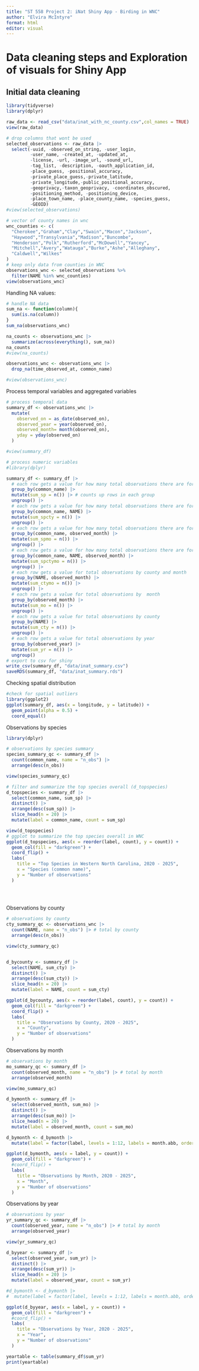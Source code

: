 ```yaml
---
title: "ST 558 Project 2: iNat Shiny App - Birding in WNC"
author: "Elvira McIntyre"
format: html
editor: visual
---
```


# Data cleaning steps and Exploration of visuals for Shiny App

## Initial data cleaning
```r
library(tidyverse)
library(dplyr)

raw_data <- read_csv("data/inat_with_nc_county.csv",col_names = TRUE)
view(raw_data)

# drop columns that wont be used
selected_observations <- raw_data |>
  select(-uuid, -observed_on_string, -user_login, 
         -user_name, -created_at, -updated_at, 
         -license, -url, -image_url, -sound_url, 
         -tag_list, -description, -oauth_application_id,
         -place_guess, -positional_accuracy, 
         -private_place_guess,-private_latitude, 
         -private_longitude,-public_positional_accuracy,
         -geoprivacy,-taxon_geoprivacy, -coordinates_obscured,
         -positioning_method, -positioning_device,
         -place_town_name, -place_county_name, -species_guess, 
         -GEOID)
#view(selected_observations)

# vector of county names in wnc
wnc_counties <- c(
  "Cherokee","Graham","Clay","Swain","Macon","Jackson",
  "Haywood","Transylvania","Madison","Buncombe",
  "Henderson","Polk","Rutherford","McDowell","Yancey",
  "Mitchell","Avery","Watauga","Burke","Ashe","Alleghany",
  "Caldwell","Wilkes"
)
# keep only data from counties in WNC
observations_wnc <- selected_observations %>%
  filter(NAME %in% wnc_counties)
view(observations_wnc)
```

Handling NA values:
```r
# handle NA data
sum_na <- function(column){
  sum(is.na(column))
}
sum_na(observations_wnc)

na_counts <- observations_wnc |>
  summarize(across(everything(), sum_na))
na_counts
#view(na_counts)

observations_wnc <- observations_wnc |>
  drop_na(time_observed_at, common_name)

#view(observations_wnc)

```

Process temporal variables and aggregated variables
```r
# process temporal data
summary_df <- observations_wnc |>
  mutate(
    observed_on = as_date(observed_on), 
    observed_year = year(observed_on),
    observed_month= month(observed_on),    
    yday = yday(observed_on)
  )

#view(summary_df)

# process numeric variables
#library(dplyr)

summary_df <- summary_df |>
  # each row gets a value for how many total observations there are for that common name
  group_by(common_name) |> 
  mutate(sum_sp = n()) |> # counts up rows in each group
  ungroup() |>
  # each row gets a value for how many total observations there are for that common name by county
  group_by(common_name, NAME) |> 
  mutate(sum_spcty = n()) |> 
  ungroup() |>
  # each row gets a value for how many total observations there are for that common name by month
  group_by(common_name, observed_month) |> 
  mutate(sum_spmo = n()) |> 
  ungroup() |>
  # each row gets a value for how many total observations there are for that common name by county by month
  group_by(common_name, NAME, observed_month) |> 
  mutate(sum_spctymo = n()) |> 
  ungroup() |>
  # each row gets a value for total observations by county and month
  group_by(NAME, observed_month) |> 
  mutate(sum_ctymo = n()) |> 
  ungroup() |>
  # each row gets a value for total observations by  month
  group_by(observed_month) |> 
  mutate(sum_mo = n()) |> 
  ungroup() |>
  # each row gets a value for total observations by county
  group_by(NAME) |> 
  mutate(sum_cty = n()) |> 
  ungroup() |>
  # each row gets a value for total observations by year
  group_by(observed_year) |>
  mutate(sum_yr = n()) |>
  ungroup()
# export to csv for shiny
write_csv(summary_df, "data/inat_summary.csv")
saveRDS(summary_df, "data/inat_summary.rds")

```

Checking spatial distribution
```r

#check for spatial outliers
library(ggplot2)
ggplot(summary_df, aes(x = longitude, y = latitude)) +
  geom_point(alpha = 0.5) +
  coord_equal()
```


Observations by species
```r
library(dplyr)

# observations by species summary
species_summary_qc <- summary_df |>
  count(common_name, name = "n_obs") |>
  arrange(desc(n_obs))

view(species_summary_qc)

# filter and summarize the top species overall (d_topspecies)
d_topspecies <- summary_df |>
  select(common_name, sum_sp) |>
  distinct() |>
  arrange(desc(sum_sp)) |>
  slice_head(n = 20) |>
  mutate(label = common_name, count = sum_sp)

view(d_topspecies)
# ggplot to summarize the top species overall in WNC
ggplot(d_topspecies, aes(x = reorder(label, count), y = count)) +
  geom_col(fill = "darkgreen") +
  coord_flip() +
  labs(
    title = "Top Species in Western North Carolina, 2020 - 2025",
    x = "Species (common name)",
    y = "Number of observations"
  ) 
         

   
```

Observations by county
```r

# observations by county
cty_summary_qc <- observations_wnc |>
  count(NAME, name = "n_obs") |> # total by county
  arrange(desc(n_obs))

view(cty_summary_qc)


d_bycounty <- summary_df |>
  select(NAME, sum_cty) |>
  distinct() |>
  arrange(desc(sum_cty)) |>
  slice_head(n = 20) |>
  mutate(label = NAME, count = sum_cty)

ggplot(d_bycounty, aes(x = reorder(label, count), y = count)) +
  geom_col(fill = "darkgreen") +
  coord_flip() +
  labs(
    title = "Observations by County, 2020 - 2025",
    x = "County",
    y = "Number of observations"
  ) 

```

Observations by month
```r
# observations by month
mo_summary_qc <- summary_df |>
  count(observed_month, name = "n_obs") |> # total by month
  arrange(observed_month)

view(mo_summary_qc)

d_bymonth <- summary_df |>
  select(observed_month, sum_mo) |>
  distinct() |>
  arrange(desc(sum_mo)) |>
  slice_head(n = 20) |>
  mutate(label = observed_month, count = sum_mo)

d_bymonth <- d_bymonth |>
  mutate(label = factor(label, levels = 1:12, labels = month.abb, ordered = TRUE))

ggplot(d_bymonth, aes(x = label, y = count)) +
  geom_col(fill = "darkgreen") +
  #coord_flip() +
  labs(
    title = "Observations by Month, 2020 - 2025",
    x = "Month",
    y = "Number of observations"
  ) 
```


Observations by year
```r
# observations by year
yr_summary_qc <- summary_df |>
  count(observed_year, name = "n_obs") |> # total by month
  arrange(observed_year)

view(yr_summary_qc)

d_byyear <- summary_df |>
  select(observed_year, sum_yr) |>
  distinct() |>
  arrange(desc(sum_yr)) |>
  slice_head(n = 20) |>
  mutate(label = observed_year, count = sum_yr)

#d_bymonth <- d_bymonth |>
#  mutate(label = factor(label, levels = 1:12, labels = month.abb, ordered = TRUE))

ggplot(d_byyear, aes(x = label, y = count)) +
  geom_col(fill = "darkgreen") +
  #coord_flip() +
  labs(
    title = "Observations by Year, 2020 - 2025",
    x = "Year",
    y = "Number of observations"
  ) 

yeartable <- table(summary_df$sum_yr)
print(yeartable)
```

